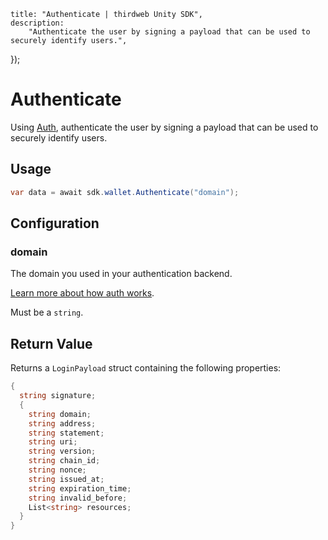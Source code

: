 
	title: "Authenticate | thirdweb Unity SDK",
	description:
		"Authenticate the user by signing a payload that can be used to securely identify users.",
});

# Authenticate

Using [Auth](/auth), authenticate the user by signing a payload that can be used to securely identify users.

## Usage

```csharp
var data = await sdk.wallet.Authenticate("domain");
```

## Configuration

### domain

The domain you used in your authentication backend.

[Learn more about how auth works](/auth/how-auth-works/sign-in-with-wallet).

Must be a `string`.

## Return Value

Returns a `LoginPayload` struct containing the following properties:

```csharp
{
  string signature;
  {
    string domain;
    string address;
    string statement;
    string uri;
    string version;
    string chain_id;
    string nonce;
    string issued_at;
    string expiration_time;
    string invalid_before;
    List<string> resources;
  }
}
```
